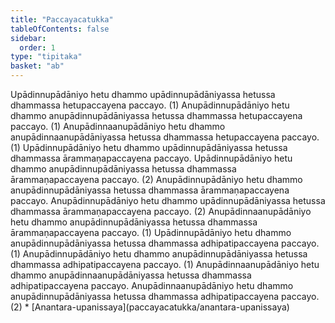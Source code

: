 ```yaml
---
title: "Paccayacatukka"
tableOfContents: false
sidebar:
  order: 1
type: "tipitaka"
basket: "ab"
---
```



<DynamicBreadcrumb />

<Division number="53">

<Paragraph number="172">
Upādinnupādāniyo hetu dhammo upādinnupādāniyassa hetussa dhammassa hetupaccayena paccayo. (1)





</Paragraph>

<Paragraph number="173">
Anupādinnupādāniyo hetu dhammo anupādinnupādāniyassa hetussa dhammassa hetupaccayena paccayo. (1)





</Paragraph>

<Paragraph number="174">
Anupādinnaanupādāniyo hetu dhammo anupādinnaanupādāniyassa hetussa dhammassa hetupaccayena paccayo. (1)





</Paragraph>

</Division>
<Division number="54">

<Paragraph number="175">
Upādinnupādāniyo hetu dhammo upādinnupādāniyassa hetussa dhammassa ārammaṇapaccayena paccayo. Upādinnupādāniyo hetu dhammo anupādinnupādāniyassa hetussa dhammassa ārammaṇapaccayena paccayo. (2)





</Paragraph>

<Paragraph number="176">
Anupādinnupādāniyo hetu dhammo anupādinnupādāniyassa hetussa dhammassa ārammaṇapaccayena paccayo. Anupādinnupādāniyo hetu dhammo upādinnupādāniyassa hetussa dhammassa ārammaṇapaccayena paccayo. (2)





</Paragraph>

<Paragraph number="177">
Anupādinnaanupādāniyo hetu dhammo anupādinnupādāniyassa hetussa dhammassa ārammaṇapaccayena paccayo. (1)





</Paragraph>

</Division>
<Division number="55">

<Paragraph number="178">
Upādinnupādāniyo hetu dhammo anupādinnupādāniyassa hetussa dhammassa adhipatipaccayena paccayo. (1)





</Paragraph>

<Paragraph number="179">
Anupādinnupādāniyo hetu dhammo anupādinnupādāniyassa hetussa dhammassa adhipatipaccayena paccayo. (1)





</Paragraph>

<Paragraph number="180">
Anupādinnaanupādāniyo hetu dhammo anupādinnaanupādāniyassa hetussa dhammassa adhipatipaccayena paccayo. Anupādinnaanupādāniyo hetu dhammo anupādinnupādāniyassa hetussa dhammassa adhipatipaccayena paccayo. (2)

</Paragraph>
</Division>

<TableOfContents>
* [Anantara-upanissaya](paccayacatukka/anantara-upanissaya)
</TableOfContents>